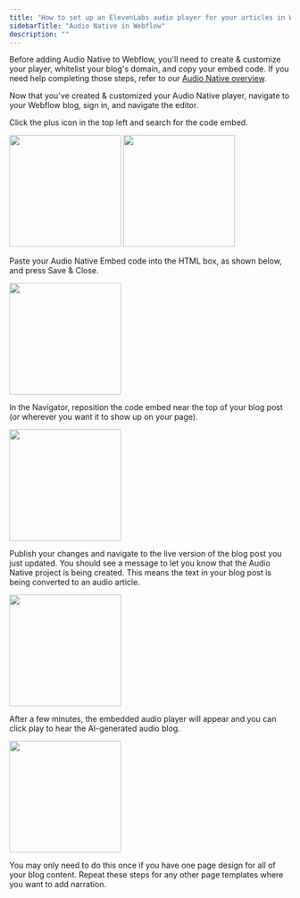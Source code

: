 ```yaml
---
title: "How to set up an ElevenLabs audio player for your articles in Webflow"
sidebarTitle: "Audio Native in Webflow"
description: ""
---
```


Before adding Audio Native to Webflow, you'll need to create & customize your player, whitelist your blog's domain, and copy your embed code. If you need help completing those steps, refer to our [Audio Native overview](https://elevenlabs.io/docs/audio-native/overview).

Now that you've created & customized your Audio Native player, navigate to your Webflow blog, sign in, and navigate the editor.

Click the plus icon in the top left and search for the code embed.

<img height="200" src="/documentation/audio-native/images/webflow_an_1.png" />
<img height="200" src="/documentation/audio-native/images/webflow_an_2.png" />

Paste your Audio Native Embed code into the HTML box, as shown below, and press Save & Close.

<img
  height="200"
  src="/documentation/audio-native/images/webflow_an_code_embed.png"
/>

In the Navigator, reposition the code embed near the top of your blog post (or wherever you want it to show up on your page).

<img height="200" src="/documentation/audio-native/images/webflow_an_3.png" />

Publish your changes and navigate to the live version of the blog post you just updated. You should see a message to let you know that the Audio Native project is being created. This means the text in your blog post is being converted to an audio article.

<img height="200" src="/documentation/audio-native/images/webflow_an_4.png" />

After a few minutes, the embedded audio player will appear and you can click play to hear the AI-generated audio blog.

<img height="200" src="/documentation/audio-native/images/webflow_an_5.png" />

You may only need to do this once if you have one page design for all of your blog content. Repeat these steps for any other page templates where you want to add narration.
